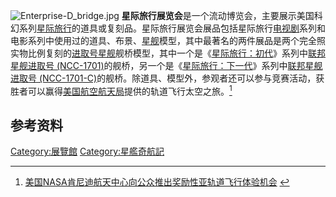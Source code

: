 {{Pathnav|星际旅行}}
[[File:Enterprise-D_bridge.jpg|thumb]]
'''星际旅行展览会'''是一个流动博览会，主要展示美国科幻系列[[星际旅行|星际旅行]]的道具或复刻品。星际旅行展览会展品包括星际旅行[[电视剧|电视剧]]系列和电影系列中使用过的道具、布景、[[星舰|星舰]]模型，其中最著名的两件展品是两个完全照实物比例复刻的[[进取号星舰|进取号星舰]]舰桥模型，其中一个是《[[星际旅行：初代|星际旅行：初代]]》系列中[[联邦星舰进取号_(NCC-1701)|联邦星舰进取号 (NCC-1701)]]的舰桥，另一个是《[[星际旅行：下一代|星际旅行：下一代]]》系列中[[联邦星舰进取号_(NCC-1701-C)|联邦星舰进取号 (NCC-1701-C)]]的舰桥。除道具、模型外，参观者还可以参与竞赛活动，获胜者可以赢得[[美国航空航天局|美国航空航天局]]提供的轨道飞行太空之旅。<ref>[http://www.cannews.com.cn/2011/0811/139035.html 美国NASA肯尼迪航天中心向公众推出奖励性亚轨道飞行体验机会] {{webarchive|url=https://web.archive.org/web/20110917053524/http://www.cannews.com.cn/2011/0811/139035.html |date=2011-09-17 }}</ref>

==参考资料==
{{reflist}}

{{星际旅行}}

[[Category:展覽館|Category:展覽館]]
[[Category:星艦奇航記|Category:星艦奇航記]]